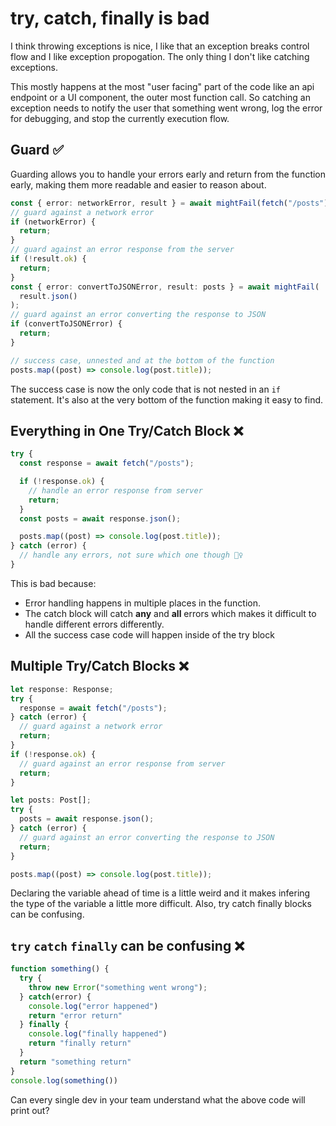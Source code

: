 # try, catch, finally is bad

<YouTube videoId="SOE07gzHt1w" />

I think throwing exceptions is nice, I like that an exception breaks control flow and I like exception propogation. The only thing I don't like catching exceptions. 

This mostly happens at the most "user facing" part of the code like an api endpoint or a UI component, the outer most function call. So catching an exception needs to notify the user that something went wrong, log the error for debugging, and stop the currently execution flow. 

## Guard ✅

Guarding allows you to handle your errors early and return from the function early, making them more readable and easier to reason about.

```ts
const { error: networkError, result } = await mightFail(fetch("/posts"));
// guard against a network error
if (networkError) {
  return;
}
// guard against an error response from the server
if (!result.ok) {
  return;
}
const { error: convertToJSONError, result: posts } = await mightFail(
  result.json()
);
// guard against an error converting the response to JSON
if (convertToJSONError) {
  return;
}

// success case, unnested and at the bottom of the function
posts.map((post) => console.log(post.title));
```

The success case is now the only code that is not nested in an `if` statement. It's also at the very bottom of the function making it easy to find.

## Everything in One Try/Catch Block ❌

```ts
try {
  const response = await fetch("/posts");

  if (!response.ok) {
    // handle an error response from server
    return;
  }
  const posts = await response.json();

  posts.map((post) => console.log(post.title));
} catch (error) {
  // handle any errors, not sure which one though 🤷‍♀️
}
```

This is bad because:

- Error handling happens in multiple places in the function.
- The catch block will catch **any** and **all** errors which makes it difficult to handle different errors differently.
- All the success case code will happen inside of the try block

## Multiple Try/Catch Blocks ❌

```ts
let response: Response;
try {
  response = await fetch("/posts");
} catch (error) {
  // guard against a network error
  return;
}
if (!response.ok) {
  // guard against an error response from server
  return;
}

let posts: Post[];
try {
  posts = await response.json();
} catch (error) {
  // guard against an error converting the response to JSON
  return;
}

posts.map((post) => console.log(post.title));
```

Declaring the variable ahead of time is a little weird and it makes infering the type of the variable a little more difficult. Also, try catch finally blocks can be confusing.

## `try` `catch` `finally` can be confusing ❌

```ts
function something() {
  try {
    throw new Error("something went wrong");
  } catch(error) {
    console.log("error happened")
    return "error return"
  } finally {
    console.log("finally happened")
    return "finally return"
  }
  return "something return"
}
console.log(something())
```

Can every single dev in your team understand what the above code will print out?

